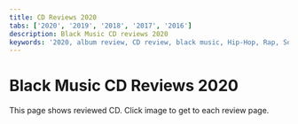```yaml
---
title: CD Reviews 2020
tabs: ['2020', '2019', '2018', '2017', '2016']
description: Black Music CD reviews 2020
keywords: '2020, album review, CD review, black music, Hip-Hop, Rap, Soul, R&B'
---
```



# Black Music CD Reviews 2020

<PageDescription>
This page shows reviewed CD. Click image to get to each review page.
</PageDescription>

<Row>
<Column colMd={3} colLg={3} noGutterMdLeft>
<Review1 />
</Column>
<Column colMd={3} colLg={3} noGutterMdLeft>
<Review2 /> 
</Column>
<Column colMd={3} colLg={3} noGutterMdLeft>
<Review3 /> 
</Column>
<Column colMd={3} colLg={3} noGutterMdLeft>
<Review4 /> 
</Column>
</Row>

<Row>
<Column colMd={3} colLg={3} noGutterMdLeft>
<Review5 />
</Column>
<Column colMd={3} colLg={3} noGutterMdLeft>
<Review6 />
</Column>
<Column colMd={3} colLg={3} noGutterMdLeft>
<Review7 />
</Column>
<Column colMd={3} colLg={3} noGutterMdLeft>
<Review8 />
</Column>
</Row>

<Row>
<Column colMd={3} colLg={3} noGutterMdLeft>
<Review9 />
</Column>
<Column colMd={3} colLg={3} noGutterMdLeft>
<Review10 />
</Column>
<Column colMd={3} colLg={3} noGutterMdLeft>
<Review11 />
</Column>
<Column colMd={3} colLg={3} noGutterMdLeft>
<Review12 />
</Column>
</Row>

<Row>
<Column colMd={3} colLg={3} noGutterMdLeft>
<Review13 />
</Column>
<Column colMd={3} colLg={3} noGutterMdLeft>
<Review14 />
</Column>
</Row>